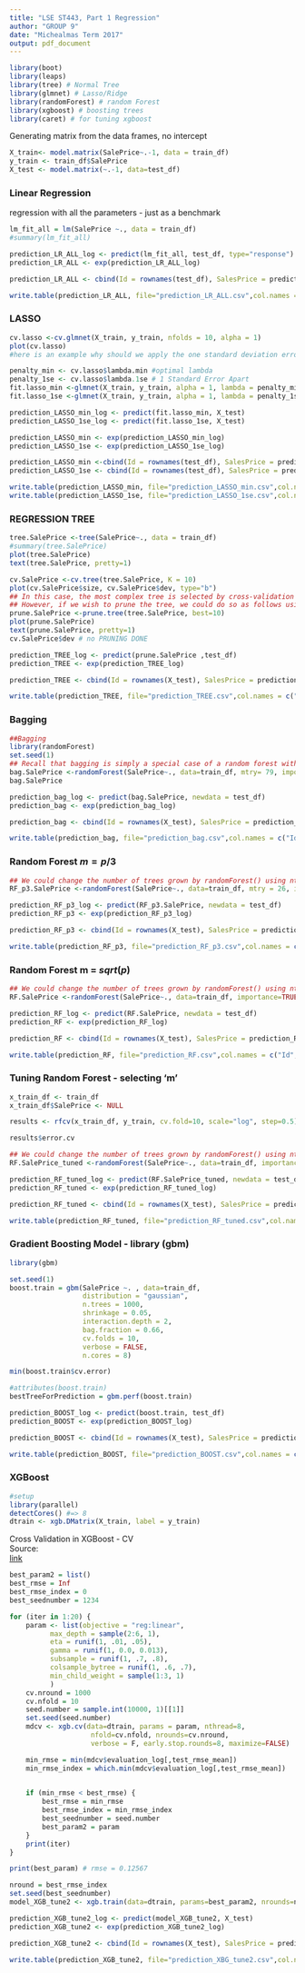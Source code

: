 ```yaml
---
title: "LSE ST443, Part 1 Regression"
author: "GROUP 9"
date: "Michealmas Term 2017"
output: pdf_document
---
```

```r
library(boot)
library(leaps)
library(tree) # Normal Tree
library(glmnet) # Lasso/Ridge
library(randomForest) # random Forest
library(xgboost) # boosting trees
library(caret) # for tuning xgboost
```

Generating matrix from the data frames, no intercept

```r
X_train<- model.matrix(SalePrice~.-1, data = train_df)
y_train <- train_df$SalePrice
X_test <- model.matrix(~.-1, data=test_df)
```

### Linear Regression

regression with all the parameters - just as a benchmark

```r
lm_fit_all = lm(SalePrice ~., data = train_df) 
#summary(lm_fit_all)
```

```r
prediction_LR_ALL_log <- predict(lm_fit_all, test_df, type="response")
prediction_LR_ALL <- exp(prediction_LR_ALL_log)
```

```r
prediction_LR_ALL <- cbind(Id = rownames(test_df), SalesPrice = prediction_LR_ALL)
```

```r
write.table(prediction_LR_ALL, file="prediction_LR_ALL.csv",col.names = c("Id","SalePrice"), sep =',', row.names = FALSE)
```


### LASSO 

```r
cv.lasso <-cv.glmnet(X_train, y_train, nfolds = 10, alpha = 1)
plot(cv.lasso)
#here is an example why should we apply the one standard deviation error rule!
```
```r
penalty_min <- cv.lasso$lambda.min #optimal lambda
penalty_1se <- cv.lasso$lambda.1se # 1 Standard Error Apart
fit.lasso_min <-glmnet(X_train, y_train, alpha = 1, lambda = penalty_min) #estimate the model with min lambda
fit.lasso_1se <-glmnet(X_train, y_train, alpha = 1, lambda = penalty_1se) #estimate the model with 1se apart
```

```r
prediction_LASSO_min_log <- predict(fit.lasso_min, X_test)
prediction_LASSO_1se_log <- predict(fit.lasso_1se, X_test)

prediction_LASSO_min <- exp(prediction_LASSO_min_log)
prediction_LASSO_1se <- exp(prediction_LASSO_1se_log)
```

```r
prediction_LASSO_min <-cbind(Id = rownames(test_df), SalesPrice = prediction_LASSO_min)
prediction_LASSO_1se <- cbind(Id = rownames(test_df), SalesPrice = prediction_LASSO_1se)
```

```r
write.table(prediction_LASSO_min, file="prediction_LASSO_min.csv",col.names = c("Id", "SalePrice"), sep =',', row.names = FALSE)
write.table(prediction_LASSO_1se, file="prediction_LASSO_1se.csv",col.names = c("Id", "SalePrice"), sep =',', row.names = FALSE)
```

### REGRESSION TREE

```r
tree.SalePrice <-tree(SalePrice~., data = train_df)
#summary(tree.SalePrice)
plot(tree.SalePrice)
text(tree.SalePrice, pretty=1)
```

```r
cv.SalePrice <-cv.tree(tree.SalePrice, K = 10)
plot(cv.SalePrice$size, cv.SalePrice$dev, type="b")
## In this case, the most complex tree is selected by cross-validation
## However, if we wish to prune the tree, we could do so as follows using prune.tree() function
prune.SalePrice <-prune.tree(tree.SalePrice, best=10)
plot(prune.SalePrice)
text(prune.SalePrice, pretty=1)
cv.SalePrice$dev # no PRUNING DONE
```

```r
prediction_TREE_log <- predict(prune.SalePrice ,test_df)
prediction_TREE <- exp(prediction_TREE_log)
```

```r
prediction_TREE <- cbind(Id = rownames(X_test), SalesPrice = prediction_TREE)
```

```r
write.table(prediction_TREE, file="prediction_TREE.csv",col.names = c("Id", "SalePrice"), sep =',', row.names = FALSE)
```

### Bagging

```r
##Bagging
library(randomForest)
set.seed(1)
## Recall that bagging is simply a special case of a random forest with m=p, here we use mtry=13, i.e. bagging would be done
bag.SalePrice <-randomForest(SalePrice~., data=train_df, mtry= 79, importance=TRUE)
bag.SalePrice
```

```r
prediction_bag_log <- predict(bag.SalePrice, newdata = test_df)
prediction_bag <- exp(prediction_bag_log)
```

```r
prediction_bag <- cbind(Id = rownames(X_test), SalesPrice = prediction_bag)
```

```r
write.table(prediction_bag, file="prediction_bag.csv",col.names = c("Id", "SalePrice"), sep =',', row.names = FALSE)
```

### Random Forest $m = p/3$

```r
## We could change the number of trees grown by randomForest() using ntree argument
RF_p3.SalePrice <-randomForest(SalePrice~., data=train_df, mtry = 26, importance=TRUE)
```

```r
prediction_RF_p3_log <- predict(RF_p3.SalePrice, newdata = test_df)
prediction_RF_p3 <- exp(prediction_RF_p3_log)
```

```r
prediction_RF_p3 <- cbind(Id = rownames(X_test), SalesPrice = prediction_RF_p3)
```

```r
write.table(prediction_RF_p3, file="prediction_RF_p3.csv",col.names = c("Id", "SalePrice"), sep =',', row.names = FALSE)
```

### Random Forest m = $sqrt(p)$

```r
## We could change the number of trees grown by randomForest() using ntree argument
RF.SalePrice <-randomForest(SalePrice~., data=train_df, importance=TRUE)
```

```r
prediction_RF_log <- predict(RF.SalePrice, newdata = test_df)
prediction_RF <- exp(prediction_RF_log)
```

```r
prediction_RF <- cbind(Id = rownames(X_test), SalesPrice = prediction_RF)
```

```r
write.table(prediction_RF, file="prediction_RF.csv",col.names = c("Id", "SalePrice"), sep =',', row.names = FALSE)
```

### Tuning Random Forest - selecting 'm'

```r
x_train_df <- train_df
x_train_df$SalePrice <- NULL
```

```r
results <- rfcv(x_train_df, y_train, cv.fold=10, scale="log", step=0.5)
```
```r
results$error.cv

```

```r
## We could change the number of trees grown by randomForest() using ntree argument
RF.SalePrice_tuned <-randomForest(SalePrice~., data=train_df, importance=TRUE, ntree = 1000, mtry=38)
```

```r
prediction_RF_tuned_log <- predict(RF.SalePrice_tuned, newdata = test_df)
prediction_RF_tuned <- exp(prediction_RF_tuned_log)

```
```r
prediction_RF_tuned <- cbind(Id = rownames(X_test), SalesPrice = prediction_RF_tuned)
```
```r
write.table(prediction_RF_tuned, file="prediction_RF_tuned.csv",col.names = c("Id", "SalePrice"), sep =',', row.names = FALSE)
```

### Gradient Boosting Model - library (gbm)

```r
library(gbm)
```

```r
set.seed(1)
boost.train = gbm(SalePrice ~. , data=train_df,
                  distribution = "gaussian",
                  n.trees = 1000, 
                  shrinkage = 0.05,
                  interaction.depth = 2, 
                  bag.fraction = 0.66,
                  cv.folds = 10, 
                  verbose = FALSE,
                  n.cores = 8)

min(boost.train$cv.error)

```
```r
#attributes(boost.train)
bestTreeForPrediction = gbm.perf(boost.train)
```

```r
prediction_BOOST_log <- predict(boost.train, test_df)
prediction_BOOST <- exp(prediction_BOOST_log)
```

```r
prediction_BOOST <- cbind(Id = rownames(X_test), SalesPrice = prediction_BOOST)
```
```r
write.table(prediction_BOOST, file="prediction_BOOST.csv",col.names = c("Id", "SalePrice"), sep =',', row.names = FALSE)
```

### XGBoost

```r
#setup
library(parallel)
detectCores() #=> 8
dtrain <- xgb.DMatrix(X_train, label = y_train)
```

Cross Validation in XGBoost - CV  
Source:  
[link](https://stackoverflow.com/questions/35050846/xgboost-in-r-how-does-xgb-cv-pass-the-optimal-parameters-into-xgb-train)
```r
best_param2 = list()
best_rmse = Inf
best_rmse_index = 0
best_seednumber = 1234

for (iter in 1:20) {
    param <- list(objective = "reg:linear",
          max_depth = sample(2:6, 1),
          eta = runif(1, .01, .05),
          gamma = runif(1, 0.0, 0.013), 
          subsample = runif(1, .7, .8),
          colsample_bytree = runif(1, .6, .7), 
          min_child_weight = sample(1:3, 1)
          )
    cv.nround = 1000
    cv.nfold = 10
    seed.number = sample.int(10000, 1)[[1]]
    set.seed(seed.number)
    mdcv <- xgb.cv(data=dtrain, params = param, nthread=8, 
                    nfold=cv.nfold, nrounds=cv.nround,
                    verbose = F, early.stop.rounds=8, maximize=FALSE)

    min_rmse = min(mdcv$evaluation_log[,test_rmse_mean])
    min_rmse_index = which.min(mdcv$evaluation_log[,test_rmse_mean])
    

    if (min_rmse < best_rmse) {
        best_rmse = min_rmse
        best_rmse_index = min_rmse_index
        best_seednumber = seed.number
        best_param2 = param
    }
    print(iter)
}
```

```r
print(best_param) # rmse = 0.12567
```
```r
nround = best_rmse_index
set.seed(best_seednumber)
model_XGB_tune2 <- xgb.train(data=dtrain, params=best_param2, nrounds=nround, nthread=8)
```

```r
prediction_XGB_tune2_log <- predict(model_XGB_tune2, X_test)
prediction_XGB_tune2 <- exp(prediction_XGB_tune2_log)
```

```r
prediction_XGB_tune2 <- cbind(Id = rownames(X_test), SalesPrice = prediction_XGB_tune2)
```

```r
write.table(prediction_XGB_tune2, file="prediction_XBG_tune2.csv",col.names = c("Id", "SalePrice"), sep =',', row.names = FALSE)
```
